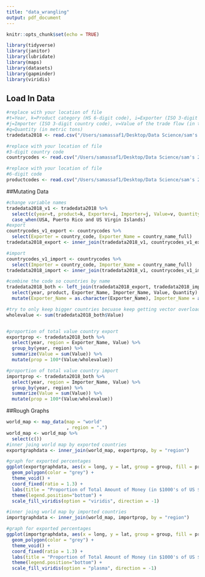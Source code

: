 ```yaml
---
title: "data_wrangling"
output: pdf_document
---
```


```r
knitr::opts_chunk$set(echo = TRUE)

library(tidyverse)
library(janitor)
library(lubridate)
library(maps)
library(datasets)
library(gapminder)
library(viridis)
```

## Load In Data


```r
#replace with your location of file
#t=Year, k=Product category (HS 6-digit code), i=Exporter (ISO 3-digit country code)
#j=Importer (ISO 3-digit country code), v=Value of the trade flow (in thousands current USD)
#q=Quantity (in metric tons)
tradedata2018 <- read.csv("/Users/samassaf1/Desktop/Data Science/sam's 231 git/Blog-Not-Stonks/Data/trade_2018_hs17.csv")

#replace with your location of file
#3-digit country code
countrycodes <- read.csv("/Users/samassaf1/Desktop/Data Science/sam's 231 git/Blog-Not-Stonks/Data/country_codes.csv")

#replace with your location of file
#6-digit code
productcodes <- read.csv("/Users/samassaf1/Desktop/Data Science/sam's 231 git/Blog-Not-Stonks/Data/product_codes_hs17.csv")

```

##Mutating Data
```r
#change variable names
tradedata2018_v1 <- tradedata2018 %>%
  select(c(year=t, product=k, Exporter=i, Importer=j, Value=v, Quantity=q)) %>%
  case_when(USA, Puerto Rico and US Virgin Islands)
#export
countrycodes_v1_export <- countrycodes %>%
  select(Exporter = country_code, Exporter_Name = country_name_full)
tradedata2018_export <- inner_join(tradedata2018_v1, countrycodes_v1_export, by = "Exporter")

#import
countrycodes_v1_import <- countrycodes %>%
  select(Importer = country_code, Importer_Name = country_name_full)
tradedata2018_import <- inner_join(tradedata2018_v1, countrycodes_v1_import, by = "Importer")

#combine the code so countries by name
tradedata2018_both <- left_join(tradedata2018_export, tradedata2018_import, by = c("year", "product", "Exporter", "Importer", "Value", "Quantity")) %>%
  select(year, product, Exporter_Name, Importer_Name, Value, Quantity) %>%
  mutate(Exporter_Name = as.character(Exporter_Name), Importer_Name = as.character(Importer_Name))

#try to only keep bigger countries becuase keep getting vector overload
wholevalue <- sum(tradedata2018_both$Value)


#proportion of total value country export
exportprop <- tradedata2018_both %>%
  select(year, region = Exporter_Name, Value) %>%
  group_by(year, region) %>%
  summarize(Value = sum(Value)) %>%
  mutate(prop = 100*(Value/wholevalue))

#proportion of total value country import
importprop <- tradedata2018_both %>%
  select(year, region = Importer_Name, Value) %>%
  group_by(year, region) %>%
  summarize(Value = sum(Value)) %>%
  mutate(prop = 100*(Value/wholevalue))


```

##Rough Graphs
```r

world_map <- map_data(map = "world"
                      , region = ".")
world_map <- world_map %>%
  select(c())
#inner joing world map by exported countries
exportgraphdata <- inner_join(world_map, exportprop, by = "region")

#graph for exported percentages
ggplot(exportgraphdata, aes(x = long, y = lat, group = group, fill = prop)) +
  geom_polygon(color = "grey") +
  theme_void() +
  coord_fixed(ratio = 1.3) +
  labs(title = "Proportion of Total Amount of Money (in $1000's of US $) a Country Exported", fill = "Percentage of Export", caption = "*Countries in white have no data*") +
  theme(legend.position="bottom") + 
  scale_fill_viridis(option = "viridis", direction = -1) 

#inner joing world map by imported countries
importgraphdata <- inner_join(world_map, importprop, by = "region")

#graph for exported percentages
ggplot(importgraphdata, aes(x = long, y = lat, group = group, fill = prop)) +
  geom_polygon(color = "grey") +
  theme_void() +
  coord_fixed(ratio = 1.3) +
  labs(title = "Proportion of Total Amount of Money (in $1000's of US $) a Country Imported", fill = "Percentage of Export", caption = "*Countries in white have no data*") +
  theme(legend.position="bottom") + 
  scale_fill_viridis(option = "plasma", direction = -1) 



```

